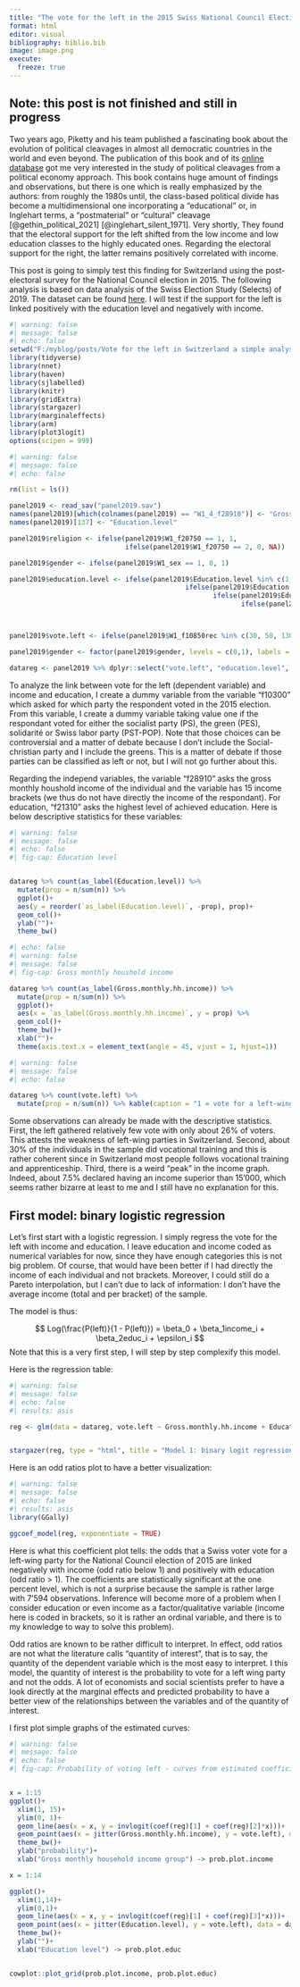 ```yaml
---
title: "The vote for the left in the 2015 Swiss National Council Election: a short analysis"
format: html
editor: visual
bibliography: biblio.bib
image: image.png
execute: 
  freeze: true
---
```


## Note: this post is not finished and still in progress

Two years ago, Piketty and his team published a fascinating book about the evolution of political cleavages in almost all democratic countries in the world and even beyond. The publication of this book and of its [online database](https://wpid.world/resources/) got me very interested in the study of political cleavages from a political economy approach. This book contains huge amount of findings and observations, but there is one which is really emphasized by the authors: from roughly the 1980s until, the class-based political divide has become a multidimensional one incorporating a "educational" or, in Inglehart terms, a "postmaterial" or "cultural" cleavage [@gethin_political_2021] [@inglehart_silent_1971]. Very shortly, They found that the electoral support for the left shifted from the low income and low education classes to the highly educated ones. Regarding the electoral support for the right, the latter remains positively correlated with income.

This post is going to simply test this finding for Switzerland using the post-electoral survey for the National Council election in 2015. The following analysis is based on data analysis of the Swiss Election Study (Selects) of 2019. The dataset can be found [here](https://www.swissubase.ch/en/catalogue/studies/13846/18585/overview). I will test if the support for the left is linked positively with the education level and negatively with income.

```r
#| warning: false
#| message: false
#| echo: false
setwd("F:/myblog/posts/Vote for the left in Switzerland a simple analysis")
library(tidyverse)
library(nnet)
library(haven)
library(sjlabelled)
library(knitr)
library(gridExtra)
library(stargazer)
library(marginaleffects)
library(arm)
library(plot3logit)
options(scipen = 999)
```

```r
#| warning: false
#| message: false
#| echo: false

rm(list = ls())

panel2019 <- read_sav("panel2019.sav")
names(panel2019)[which(colnames(panel2019) == "W1_4_f28910")] <- "Gross.monthly.hh.income"
names(panel2019)[137] <- "Education.level"

panel2019$religion <- ifelse(panel2019$W1_f20750 == 1, 1,
                             ifelse(panel2019$W1_f20750 == 2, 0, NA))

panel2019$gender <- ifelse(panel2019$W1_sex == 1, 0, 1)

panel2019$education.level <- ifelse(panel2019$Education.level %in% c(1, 2, 3, 48), 1,
                                            ifelse(panel2019$Education.level %in% c(4, 5, 6, 7), 2,
                                                   ifelse(panel2019$Education.level %in% c(9:11), 3,
                                                          ifelse(panel2019$Education.level %in% c(12, 13), 4, NA))))



panel2019$vote.left <- ifelse(panel2019$W1_f10850rec %in% c(30, 50, 130, 140), 1, 0)

panel2019$gender <- factor(panel2019$gender, levels = c(0,1), labels = c("Male", "Female"))

datareg <- panel2019 %>% dplyr::select("vote.left", "education.level", "Education.level", "Gross.monthly.hh.income", "religion", "gender")

```

To analyze the link between vote for the left (dependent variable) and income and education, I create a dummy variable from the variable "f10300" which asked for which party the respondent voted in the 2015 election. From this variable, I create a dummy variable taking value one if the respondant voted for either the socialist party (PS), the green (PES), solidarité or Swiss labor party (PST-POP). Note that those choices can be controversial and a matter of debate because I don't include the Social-christian party and I include the greens. This is a matter of debate if those parties can be classified as left or not, but I will not go further about this.

Regarding the independ variables, the variable "f28910" asks the gross monthly houshold income of the individual and the variable has 15 income brackets (we thus do not have directly the income of the respondant). For education, "f21310" asks the highest level of achieved education. Here is below descriptive statistics for these variables:

```r
#| warning: false
#| message: false
#| echo: false
#| fig-cap: Education level


datareg %>% count(as_label(Education.level)) %>% 
  mutate(prop = n/sum(n)) %>% 
  ggplot()+
  aes(y = reorder(`as_label(Education.level)`, -prop), prop)+
  geom_col()+
  ylab("")+
  theme_bw()
```

```r
#| echo: false
#| warning: false
#| message: false
#| fig-cap: Gross monthly houshold income

datareg %>% count(as_label(Gross.monthly.hh.income)) %>% 
  mutate(prop = n/sum(n)) %>% 
  ggplot()+
  aes(x = `as_label(Gross.monthly.hh.income)`, y = prop) %>% 
  geom_col()+
  theme_bw()+
  xlab("")+
  theme(axis.text.x = element_text(angle = 45, vjust = 1, hjust=1))


```


```r
#| warning: false
#| message: false
#| echo: false

datareg %>% count(vote.left) %>% 
  mutate(prop = n/sum(n)) %>% kable(caption = "1 = vote for a left-wing party")
```

Some observations can already be made with the descriptive statistics. First, the left gathered relatively few vote with only about 26% of voters. This attests the weakness of left-wing parties in Switzerland. Second, about 30% of the individuals in the sample did vocational training and this is rather coherent since in Switzerland most people follows vocational training and apprenticeship. Third, there is a weird "peak" in the income graph. Indeed, about 7.5% declared having an income superior than 15'000, which seems rather bizarre at least to me and I still have no explanation for this.

## First model: binary logistic regression

Let's first start with a logistic regression. I simply regress the vote for the left with income and education. I leave education and income coded as numerical variables for now, since they have enough categories this is not big problem. Of course, that would have been better if I had directly the income of each individual and not brackets. Moreover, I could still do a Pareto interpolation, but I can't due to lack of information: I don't have the average income (total and per bracket) of the sample.

The model is thus:

$$
Log(\frac{P(left)}{1 - P(left)}) = \beta_0 + \beta_1income_i + \beta_2educ_i + \epsilon_i
$$
Note that this is a very first step, I will step by step complexify this model.

Here is the regression table:
```r
#| warning: false
#| message: false
#| echo: false
#| results: asis

reg <- glm(data = datareg, vote.left ~ Gross.monthly.hh.income + Education.level, family = "binomial")


stargazer(reg, type = "html", title = "Model 1: binary logit regression (odd ratios)", apply.coef = exp)

```

Here is an odd ratios plot to have a better visualization:

```r
#| warning: false
#| message: false
#| echo: false
#| results: asis
library(GGally)

ggcoef_model(reg, exponentiate = TRUE)

```

Here is what this coefficient plot tells: the odds that a Swiss voter vote for a left-wing party for the National Council election of 2015 are linked negatively with income (odd ratio below 1) and positively with education (odd ratio > 1). The coefficients are statistically significant at the one percent level, which is not a surprise because the sample is rather large with 7'594 observations. Inference will become more of a problem when I consider education or even income as a factor/qualitative variable (income here is coded in brackets, so it is rather an ordinal variable, and there is to my knowledge to way to solve this problem).

Odd ratios are known to be rather difficult to interpret. In effect, odd ratios are not what the literature calls "quantity of interest", that is to say, the quantity of the dependent variable which is the most easy to interpret. I this model, the quantity of interest is the probability to vote for a left wing party and not the odds. A lot of economists and social scientists prefer to have a look directly at the marginal effects and predicted probability to have a better view of the relationships between the variables and of the quantity of interest.


I first plot simple graphs of the estimated curves:
```r
#| warning: false
#| message: false
#| echo: false
#| fig-cap: Probability of voting left - curves from estimated coefficients


x = 1:15
ggplot()+
  xlim(1, 15)+
  ylim(0, 1)+
  geom_line(aes(x = x, y = invlogit(coef(reg)[1] + coef(reg)[2]*x)))+
  geom_point(aes(x = jitter(Gross.monthly.hh.income), y = vote.left), data = datareg)+
  theme_bw()+
  ylab("probability")+
  xlab("Gross monthly household income group") -> prob.plot.income

x = 1:14

ggplot()+
  xlim(1,14)+
  ylim(0,1)+
  geom_line(aes(x = x, y = invlogit(coef(reg)[1] + coef(reg)[3]*x)))+
  geom_point(aes(x = jitter(Education.level), y = vote.left), data = datareg)+
  theme_bw()+
  ylab("")+
  xlab("Education level") -> prob.plot.educ


cowplot::plot_grid(prob.plot.income, prob.plot.educ)
```












